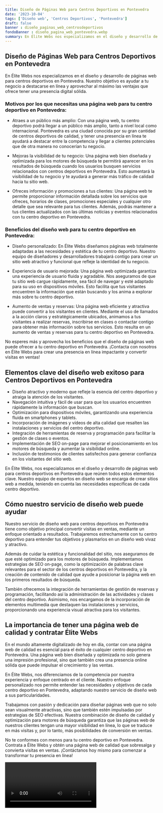 ```yaml
---
title: Diseño de Páginas Web para Centros Deportivos en Pontevedra
date: '2023-10-04'
tags: ['Diseño web', 'Centros Deportivos', 'Pontevedra']
draft: false
banner : diseño_paginas_web_centrosdeportivos
fondoBanner : diseño_pagina_web_pontevedra.webp
summary: En Élite Webs nos especializamos en el diseño y desarrollo de páginas web para centros deportivos en Pontevedra. Nuestro objetivo es ayudar a tu negocio a destacarse en línea y aprovechar al máximo las ventajas que ofrece tener una presencia digital sólida.
---
```


## Diseño de Páginas Web para Centros Deportivos en Pontevedra

En Élite Webs nos especializamos en el diseño y desarrollo de páginas web para centros deportivos en Pontevedra. Nuestro objetivo es ayudar a tu negocio a destacarse en línea y aprovechar al máximo las ventajas que ofrece tener una presencia digital sólida.

### Motivos por los que necesitas una página web para tu centro deportivo en Pontevedra:

- Atraes a un público más amplio: Con una página web, tu centro deportivo podrá llegar a un público más amplio, tanto a nivel local como internacional. Pontevedra es una ciudad conocida por su gran cantidad de centros deportivos de calidad, y tener una presencia en línea te ayudará a destacar entre la competencia y llegar a clientes potenciales que de otra manera no conocerían tu negocio.

- Mejoras la visibilidad de tu negocio: Una página web bien diseñada y optimizada para los motores de búsqueda te permitirá aparecer en los resultados de búsqueda cuando los usuarios busquen servicios relacionados con centros deportivos en Pontevedra. Esto aumentará la visibilidad de tu negocio y te ayudará a generar más tráfico de calidad hacia tu sitio web.

- Ofreces información y promociones a tus clientes: Una página web te permite proporcionar información detallada sobre los servicios que ofreces, horarios de clases, promociones especiales y cualquier otro detalle que sea relevante para tus clientes. Además, podrás mantener a tus clientes actualizados con las últimas noticias y eventos relacionados con tu centro deportivo en Pontevedra.

### Beneficios del diseño web para tu centro deportivo en Pontevedra:

- Diseño personalizado: En Élite Webs diseñamos páginas web totalmente adaptadas a las necesidades y estética de tu centro deportivo. Nuestro equipo de diseñadores y desarrolladores trabajará contigo para crear un sitio web atractivo y funcional que refleje la identidad de tu negocio.

- Experiencia de usuario mejorada: Una página web optimizada garantiza una experiencia de usuario fluida y agradable. Nos aseguramos de que tu sitio web cargue rápidamente, sea fácil de navegar y esté adaptado para su uso en dispositivos móviles. Esto facilita que tus visitantes encuentren la información que están buscando y los anima a explorar más sobre tu centro deportivo.

- Aumento de ventas y reservas: Una página web eficiente y atractiva puede convertir a los visitantes en clientes. Mediante el uso de llamados a la acción claros y estratégicamente ubicados, animamos a tus visitantes a realizar reservas, inscribirse en clases o contactar contigo para obtener más información sobre tus servicios. Esto resulta en un aumento de ventas y reservas para tu centro deportivo en Pontevedra.

No esperes más y aprovecha los beneficios que el diseño de páginas web puede ofrecer a tu centro deportivo en Pontevedra. ¡Contacta con nosotros en Élite Webs para crear una presencia en línea impactante y convertir visitas en ventas!

<GifSeo />

<Cta />

## Elementos clave del diseño web exitoso para Centros Deportivos en Pontevedra

- Diseño atractivo y moderno que refleje la esencia del centro deportivo y atraiga la atención de los visitantes.
- Navegación intuitiva y fácil de usar para que los usuarios encuentren rápidamente la información que buscan.
- Optimización para dispositivos móviles, garantizando una experiencia fluida en smartphones y tablets.
- Incorporación de imágenes y vídeos de alta calidad que resalten las instalaciones y servicios del centro deportivo.
- Integración de herramientas de reserva y programación para facilitar la gestión de clases o eventos.
- Implementación de SEO on-page para mejorar el posicionamiento en los motores de búsqueda y aumentar la visibilidad online.
- Inclusión de testimonios de clientes satisfechos para generar confianza en los visitantes del sitio web.

En Élite Webs, nos especializamos en el diseño y desarrollo de páginas web para centros deportivos en Pontevedra que reúnen todos estos elementos clave. Nuestro equipo de expertos en diseño web se encarga de crear sitios web a medida, teniendo en cuenta las necesidades específicas de cada centro deportivo.

## Cómo nuestro servicio de diseño web puede ayudar

Nuestro servicio de diseño web para centros deportivos en Pontevedra tiene como objetivo principal convertir visitas en ventas, mediante un enfoque orientado a resultados. Trabajaremos estrechamente con tu centro deportivo para entender tus objetivos y plasmarlos en un diseño web vivaz y atractivo.

Además de cuidar la estética y funcionalidad del sitio, nos aseguramos de que esté optimizado para los motores de búsqueda. Implementamos estrategias de SEO on-page, como la optimización de palabras clave relevantes para el sector de los centros deportivos en Pontevedra, y la creación de contenido de calidad que ayude a posicionar la página web en los primeros resultados de búsqueda.

También ofrecemos la integración de herramientas de gestión de reservas y programación, facilitando así la administración de las actividades y clases del centro deportivo. Asimismo, nos encargamos de la incorporación de elementos multimedia que destaquen las instalaciones y servicios, proporcionando una experiencia visual atractiva para los visitantes.

## La importancia de tener una página web de calidad y contratar Élite Webs

En el mundo altamente digitalizado de hoy en día, contar con una página web de calidad es esencial para el éxito de cualquier centro deportivo en Pontevedra. Una página web bien diseñada y optimizada no solo genera una impresión profesional, sino que también crea una presencia online sólida que puede impulsar el crecimiento y las ventas.

En Élite Webs, nos diferenciamos de la competencia por nuestra experiencia y enfoque centrado en el cliente. Nuestro enfoque personalizado nos permite entender las necesidades y objetivos de cada centro deportivo en Pontevedra, adaptando nuestro servicio de diseño web a sus particularidades.

Trabajamos con pasión y dedicación para diseñar páginas web que no solo sean visualmente atractivas, sino que también estén impulsadas por estrategias de SEO efectivas. Nuestra combinación de diseño de calidad y optimización para motores de búsqueda garantiza que las páginas web de nuestros clientes tengan una mayor visibilidad en línea, lo que se traduce en más visitas y, por lo tanto, más posibilidades de conversión en ventas.

No te conformes con menos para tu centro deportivo en Pontevedra. Contrata a Élite Webs y obtén una página web de calidad que sobresalga y convierta visitas en ventas. ¡Contáctanos hoy mismo para comenzar a transformar tu presencia en línea!

<Video />

<CtaBot job='Centros Deportivos' city='Pontevedra'/>

<Gmaps query='Pontevedra+españa+maps' />